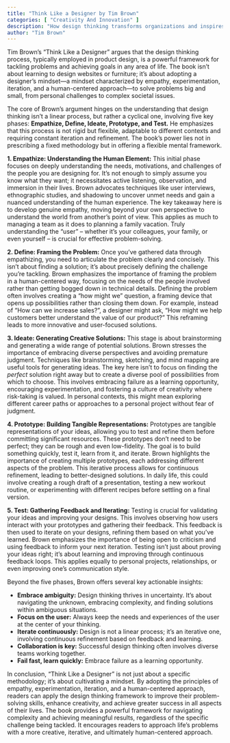 ```yaml
---
title: "Think Like a Designer by Tim Brown"
categories: [ "Creativity And Innovation" ]
description: "How design thinking transforms organizations and inspires innovation"
author: "Tim Brown"
---
```

Tim Brown's "Think Like a Designer" argues that the design thinking process, typically employed in product design, is a powerful framework for tackling problems and achieving goals in any area of life.  The book isn't about learning to design websites or furniture; it's about adopting a designer's mindset—a mindset characterized by empathy, experimentation, iteration, and a human-centered approach—to solve problems big and small, from personal challenges to complex societal issues.

The core of Brown's argument hinges on the understanding that design thinking isn't a linear process, but rather a cyclical one, involving five key phases: **Empathize, Define, Ideate, Prototype, and Test.**  He emphasizes that this process is not rigid but flexible, adaptable to different contexts and requiring constant iteration and refinement.  The book’s power lies not in prescribing a fixed methodology but in offering a flexible mental framework.

**1. Empathize: Understanding the Human Element:**  This initial phase focuses on deeply understanding the needs, motivations, and challenges of the people you are designing for. It's not enough to simply assume you know what they want; it necessitates active listening, observation, and immersion in their lives. Brown advocates techniques like user interviews, ethnographic studies, and shadowing to uncover unmet needs and gain a nuanced understanding of the human experience.  The key takeaway here is to develop genuine empathy, moving beyond your own perspective to understand the world from another's point of view. This applies as much to managing a team as it does to planning a family vacation.  Truly understanding the "user" – whether it's your colleagues, your family, or even yourself – is crucial for effective problem-solving.

**2. Define: Framing the Problem:**  Once you've gathered data through empathizing, you need to articulate the problem clearly and concisely.  This isn't about finding a solution; it's about precisely defining the challenge you're tackling.  Brown emphasizes the importance of framing the problem in a human-centered way, focusing on the needs of the people involved rather than getting bogged down in technical details.  Defining the problem often involves creating a "how might we" question, a framing device that opens up possibilities rather than closing them down. For example, instead of "How can we increase sales?", a designer might ask, "How might we help customers better understand the value of our product?" This reframing leads to more innovative and user-focused solutions.

**3. Ideate: Generating Creative Solutions:**  This stage is about brainstorming and generating a wide range of potential solutions.  Brown stresses the importance of embracing diverse perspectives and avoiding premature judgment. Techniques like brainstorming, sketching, and mind mapping are useful tools for generating ideas. The key here isn't to focus on finding the *perfect* solution right away but to create a diverse pool of possibilities from which to choose.  This involves embracing failure as a learning opportunity, encouraging experimentation, and fostering a culture of creativity where risk-taking is valued.  In personal contexts, this might mean exploring different career paths or approaches to a personal project without fear of judgment.

**4. Prototype: Building Tangible Representations:**  Prototypes are tangible representations of your ideas, allowing you to test and refine them before committing significant resources.  These prototypes don't need to be perfect; they can be rough and even low-fidelity. The goal is to build something quickly, test it, learn from it, and iterate.  Brown highlights the importance of creating multiple prototypes, each addressing different aspects of the problem. This iterative process allows for continuous refinement, leading to better-designed solutions. In daily life, this could involve creating a rough draft of a presentation, testing a new workout routine, or experimenting with different recipes before settling on a final version.

**5. Test: Gathering Feedback and Iterating:**  Testing is crucial for validating your ideas and improving your designs. This involves observing how users interact with your prototypes and gathering their feedback. This feedback is then used to iterate on your designs, refining them based on what you've learned.  Brown emphasizes the importance of being open to criticism and using feedback to inform your next iteration.  Testing isn't just about proving your ideas right; it's about learning and improving through continuous feedback loops. This applies equally to personal projects, relationships, or even improving one's communication style.

Beyond the five phases, Brown offers several key actionable insights:

* **Embrace ambiguity:** Design thinking thrives in uncertainty.  It's about navigating the unknown, embracing complexity, and finding solutions within ambiguous situations.
* **Focus on the user:** Always keep the needs and experiences of the user at the center of your thinking.
* **Iterate continuously:** Design is not a linear process; it's an iterative one, involving continuous refinement based on feedback and learning.
* **Collaboration is key:** Successful design thinking often involves diverse teams working together.
* **Fail fast, learn quickly:**  Embrace failure as a learning opportunity.

In conclusion, "Think Like a Designer" is not just about a specific methodology; it's about cultivating a mindset.  By adopting the principles of empathy, experimentation, iteration, and a human-centered approach, readers can apply the design thinking framework to improve their problem-solving skills, enhance creativity, and achieve greater success in all aspects of their lives. The book provides a powerful framework for navigating complexity and achieving meaningful results, regardless of the specific challenge being tackled.  It encourages readers to approach life's problems with a more creative, iterative, and ultimately human-centered approach.

